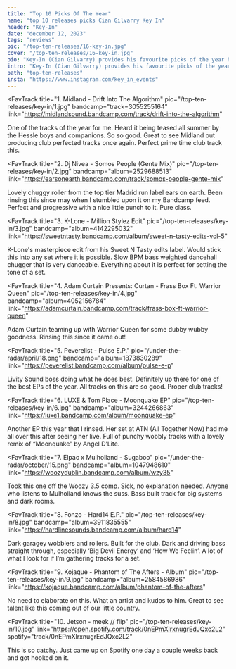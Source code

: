 ---
title: "Top 10 Picks Of The Year"
name: "top 10 releases picks Cian Gilvarry Key In"
header: "Key-In"
date: "december 12, 2023"
tags: "reviews"
pic: "/top-ten-releases/16-key-in.jpg"
cover: "/top-ten-releases/16-key-in.jpg"
bio: "Key-In (Cian Gilvarry) provides his favourite picks of the year highlighting his appetite for slower tempo electronic tunes that hit hard with impactful low-end goodness and textured drums."
intro: "Key-In (Cian Gilvarry) provides his favourite picks of the year highlighting his appetite for slower tempo electronic tunes that hit hard with impactful low-end goodness and textured drums. Key-In Events are Galway based parties that offer stripped-back, no bull**** late night experiences, encouraging less phone usage, and more emphasis on dancing. With Sputnik One, Facta, and soon Simo Cell locked in, Key-In solidifies his position as the most promising DJ and party promoter in the west of the country."
path: "top-ten-releases"
insta: "https://www.instagram.com/key_in_events"
---

<FavTrack
  title="1. Midland - Drift Into The Algorithm"
  pic="/top-ten-releases/key-in/1.jpg"
  bandcamp="track=3055255164"
  link="https://midlandsound.bandcamp.com/track/drift-into-the-algorithm"
>
  One of the tracks of the year for me. Heard it being teased all summer by the Hessle boys and
  companions. So so good. Great to see Midland out producing club perfected tracks once again.
  Perfect prime time club track this.
</FavTrack>

<FavTrack
  title="2. Dj Nivea - Somos People (Gente Mix)"
  pic="/top-ten-releases/key-in/2.jpg"
  bandcamp="album=2529688513"
  link="https://earsonearth.bandcamp.com/track/somos-people-gente-mix"
>
  Lovely chuggy roller from the top tier Madrid run label ears on earth. Been rinsing this since may
  when I stumbled upon it on my Bandcamp feed. Perfect and progressive with a nice little punch to
  it. Pure class.
</FavTrack>

<FavTrack
  title="3. K-Lone - Million Stylez Edit"
  pic="/top-ten-releases/key-in/3.jpg"
  bandcamp="album=4142295032"
  link="https://sweetntasty.bandcamp.com/album/sweet-n-tasty-edits-vol-5"
>
  K-Lone's masterpiece edit from his Sweet N Tasty edits label. Would stick this into any set where
  it is possible. Slow BPM bass weighted dancehall chugger that is very danceable. Everything about
  it is perfect for setting the tone of a set.
</FavTrack>

<FavTrack
  title="4. Adam Curtain Presents: Curtan - Frass Box Ft. Warrior Queen"
  pic="/top-ten-releases/key-in/4.jpg"
  bandcamp="album=4052156784"
  link="https://adamcurtain.bandcamp.com/track/frass-box-ft-warrior-queen"
>
  Adam Curtain teaming up with Warrior Queen for some dubby wubby goodness. Rinsing this since it
  came out!
</FavTrack>

<FavTrack
  title="5. Peverelist - Pulse E​.​P."
  pic="/under-the-radar/april/18.png"
  bandcamp="album=1873830289"
  link="https://peverelist.bandcamp.com/album/pulse-e-p"
>
  Livity Sound boss doing what he does best. Definitely up there for one of the best EPs of the
  year. All tracks on this are so good. Proper club tracks!
</FavTrack>

<FavTrack
  title="6. LUXE & Tom Place - Moonquake EP"
  pic="/top-ten-releases/key-in/6.jpg"
  bandcamp="album=3244266863"
  link="https://luxe1.bandcamp.com/album/moonquake-ep"
>
  Another EP this year that I rinsed. Her set at ATN (All Together Now) had me all over this after
  seeing her live. Full of punchy wobbly tracks with a lovely remix of “Moonquake” by Angel D’Lite.
</FavTrack>

<FavTrack
  title="7. Elpac x Mulholland - Sugaboo"
  pic="/under-the-radar/october/15.png"
  bandcamp="album=1047948610"
  link="https://woozydublin.bandcamp.com/album/wzy35"
>
  Took this one off the Woozy 3.5 comp. Sick, no explanation needed. Anyone who listens to
  Mulholland knows the suss. Bass built track for big systems and dark rooms.
</FavTrack>

<FavTrack
  title="8. Fonzo - Hard14 E.P."
  pic="/top-ten-releases/key-in/8.jpg"
  bandcamp="album=3911835555"
  link="https://hardlinesounds.bandcamp.com/album/hard14"
>
  Dark garagey wobblers and rollers. Built for the club. Dark and driving bass straight through,
  especially ‘Big Devil Energy’ and ‘How We Feelin’. A lot of what I look for if I’m gathering
  tracks for a set.
</FavTrack>

<FavTrack
  title="9. Kojaque - Phantom of The Afters - Album"
  pic="/top-ten-releases/key-in/9.jpg"
  bandcamp="album=2584586986"
  link="https://kojaque.bandcamp.com/album/phantom-of-the-afters"
>
  No need to elaborate on this. What an artist and kudos to him. Great to see talent like this
  coming out of our little country.
</FavTrack>

<FavTrack
  title="10. Jetson - meek // flip"
  pic="/top-ten-releases/key-in/10.jpg"
  link="https://open.spotify.com/track/0nEPmXlrxnugrEdJQxc2L2"
  spotify="track/0nEPmXlrxnugrEdJQxc2L2"
>
  This is so catchy. Just came up on Spotify one day a couple weeks back and got hooked on it.
</FavTrack>

